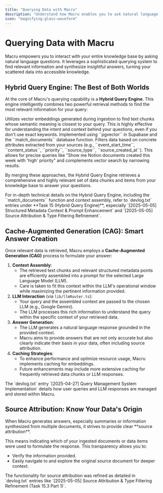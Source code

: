 ```yaml
---
title: "Querying Data with Macru"
description: "Understand how Macru enables you to ask natural language questions against your ingested data using its advanced Hybrid Query Engine and Cache-Augmented Generation."
icon: "magnifying-glass-waveform"
---
```


# Querying Data with Macru

Macru empowers you to interact with your entire knowledge base by asking natural language questions. It leverages a sophisticated querying system to find relevant information and synthesize insightful answers, turning your scattered data into accessible knowledge.

## Hybrid Query Engine: The Best of Both Worlds

At the core of Macru's querying capability is a **Hybrid Query Engine**. This engine intelligently combines two powerful retrieval methods to find the most relevant information for your query:

<CardGroup cols={2}>
  <Card title="Vector Similarity Search" icon="arrows-retweet">
    Utilizes vector embeddings generated during ingestion to find text chunks whose semantic meaning is closest to your query. This is highly effective for understanding the intent and context behind your questions, even if you don't use exact keywords. Implemented using ``pgvector`` in Supabase and the ``match_documents`` database function.
  </Card>
  <Card title="Structured Metadata Filtering" icon="filter-list">
    Filters data based on concrete attributes extracted from your sources (e.g., ``event_start_time``, ``content_status``, ``priority``, ``source_type``, ``source_created_at``). This allows for precise queries like "Show me Notion documents created this week with 'high' priority" and complements vector search by narrowing results.
  </Card>
</CardGroup>

By merging these approaches, the Hybrid Query Engine retrieves a comprehensive and highly relevant set of data chunks and items from your knowledge base to answer your questions.

<Note>
  For in-depth technical details on the Hybrid Query Engine, including the ``match_documents`` function and context assembly, refer to `devlog.txt` entries under **Task 15 (Hybrid Query Engine)**, especially `[2025-05-05] Structured Metadata Context & Prompt Enhancement` and `[2025-05-05] Source Attribution & Type Filtering Refinement`.
</Note>

## Cache-Augmented Generation (CAG): Smart Answer Creation

Once relevant data is retrieved, Macru employs a **Cache-Augmented Generation (CAG)** process to formulate your answer:

1.  **Context Assembly**:
    *   The retrieved text chunks and relevant structured metadata points are efficiently assembled into a prompt for the selected Large Language Model (LLM).
    *   Care is taken to fit this context within the LLM's operational window while maximizing the pertinent information provided.
2.  **LLM Interaction** (via ``lib/llmRouter.ts``):
    *   Your query and the assembled context are passed to the chosen LLM (e.g., Google Gemini).
    *   The LLM processes this rich information to understand the query within the specific context of your retrieved data.
3.  **Answer Generation**:
    *   The LLM generates a natural language response grounded in the provided context.
    *   Macru aims to provide answers that are not only accurate but also clearly indicate their basis in your data, often including source attribution.
4.  **Caching Strategies**:
    *   To enhance performance and optimize resource usage, Macru implements caching for embeddings.
    *   Future enhancements may include more extensive caching for frequently retrieved data chunks or LLM responses.

<Note>
  The `devlog.txt` entry `[2025-04-27] Query Management System Implementation` details how user queries and LLM responses are managed and stored within Macru.
</Note>

## Source Attribution: Know Your Data's Origin

<Tip icon="link">
When Macru generates answers, especially summaries or information synthesized from multiple documents, it strives to provide clear **source attribution**. 
</Tip>

This means indicating which of your ingested documents or data items were used to formulate the response. This transparency allows you to:
*   Verify the information provided.
*   Easily navigate to and explore the original source document for deeper context.

<Note>
  The functionality for source attribution was refined as detailed in `devlog.txt` entries like `[2025-05-05] Source Attribution & Type Filtering Refinement (Task 15.3 Part 1)`. 